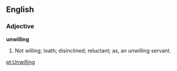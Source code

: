 ==English==

===Adjective===

'''unwilling'''

#Not willing; loath; disinclined; reluctant; as, an unwilling servant.

[[pt:Unwilling]]